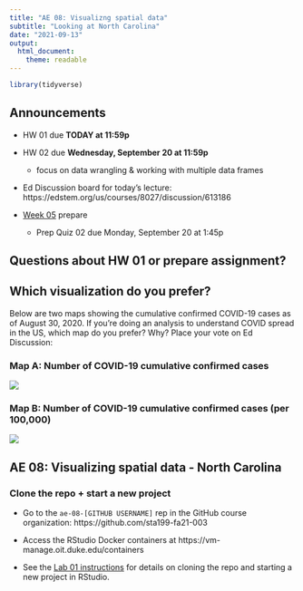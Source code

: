 ```yaml
---
title: "AE 08: Visualizng spatial data"
subtitle: "Looking at North Carolina"
date: "2021-09-13"
output: 
  html_document:
    theme: readable
---
```


```r
library(tidyverse)
```

## Announcements

- HW 01 due **TODAY at 11:59p**

- HW 02 due **Wednesday, September 20 at 11:59p**
  - focus on data wrangling & working with multiple data frames

- Ed Discussion board for today's lecture: https://edstem.org/us/courses/8027/discussion/613186

- [Week 05](https://sta199-fa21-003.netlify.app/prepare/week-05.html) prepare
  - Prep Quiz 02 due Monday, September 20 at 1:45p

## Questions about HW 01 or prepare assignment? 


## Which visualization do you prefer? 

Below are two maps showing the cumulative confirmed COVID-19 cases as of August 30, 2020. If you're doing an analysis to understand COVID spread in the US, which map do you prefer? Why? Place your vote on Ed Discussion: 

### Map A: Number of COVID-19 cumulative confirmed cases

![](img/covid-map-2.png)

### Map B: Number of COVID-19 cumulative confirmed cases (per 100,000)

![](img/covid-map-1.png)


## AE 08: Visualizing spatial data - North Carolina

### Clone the repo + start a new project

- Go to the `ae-08-[GITHUB USERNAME]` rep in the GitHub course organization:  https://github.com/sta199-fa21-003

- Access the RStudio Docker containers at https://vm-manage.oit.duke.edu/containers

- See the [Lab 01 instructions](https://sta199-fa21-003.netlify.app/labs/lab-01-hello-r.html) for details on cloning the repo and starting a new project in RStudio. 


